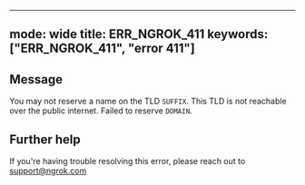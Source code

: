
---
mode: wide
title: ERR_NGROK_411
keywords: ["ERR_NGROK_411", "error 411"]
---

## Message
You may not reserve a name on the TLD `SUFFIX`. This TLD is not reachable over the public internet. Failed to reserve `DOMAIN`.




## Further help
If you're having trouble resolving this error, please reach out to [support@ngrok.com](mailto:support@ngrok.com?subject=Help%20with%20ERR_NGROK_411)

